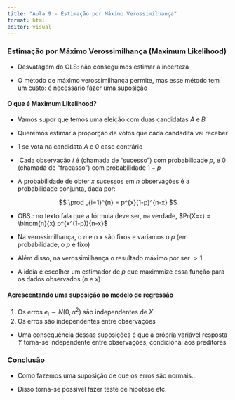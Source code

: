 ```yaml
---
title: "Aula 9 - Estimação por Máximo Verossimilhança"
format: html
editor: visual
---
```


### Estimação por Máximo Verossimilhança (Maximum Likelihood)

-   Desvatagem do OLS: não conseguimos estimar a incerteza

-   O método de máximo verossimilhança permite, mas esse método tem um custo: é necessário fazer uma suposição

#### O que é Maximum Likelihood?

-   Vamos supor que temos uma eleição com duas candidatas $A$ e $B$

-   Queremos estimar a proporção de votos que cada candadita vai receber

-   1 se vota na candidata $A$ e 0 caso contrário

-    Cada observação $i$ é (chamada de "sucesso") com probabilidade $p$, e 0 (chamada de "fracasso") com probabilidade $1-p$

-   A probabilidade de obter $x$ sucessos em $n$ observações é a probabilidade conjunta, dada por:

$$
\prod _{i=1}^{n} = p^{x}(1-p)^{n-x}
$$

-   OBS.: no texto fala que a fórmula deve ser, na verdade, $Pr(X=x) = \binom{n}{x} p^{x^(1-p)}{n-x}$

-   Na verossimilhança, o $n$ e o $x$ são fixos e variamos o $p$ (em probabilidade, o $p$ é fixo)

-   Além disso, na verossimilhança o resultado máximo por ser $>1$

-   A ideia é escolher um estimador de $p$ que maximmize essa função para os dados observados ($n$ e $x$)

#### Acrescentando uma suposição ao modelo de regressão

1.  Os erros $e_{i} \sim N(0, \alpha ^{2})$ são independentes de $X$
2.  Os erros são independentes entre observações

-   Uma consequência dessas suposições é que a própria variável resposta $Y$ torna-se independente entre observações, condicional aos preditores

### Conclusão

-   Como fazemos uma suposição de que os erros são normais...

-   Disso torna-se possível fazer teste de hipótese etc.
